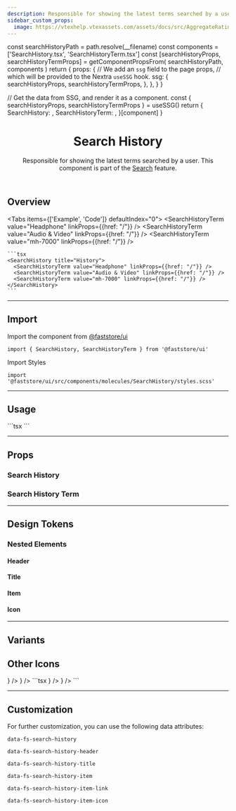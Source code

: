 ```yaml
---
description: Responsible for showing the latest terms searched by a user.
sidebar_custom_props:
  image: https://vtexhelp.vtexassets.com/assets/docs/src/AggregateRating___a8300916874f5a11de7633b7cabc12e9.png
---
```




  const searchHistoryPath = path.resolve(__filename)
  const components = ['SearchHistory.tsx', 'SearchHistoryTerm.tsx']
  const [searchHistoryProps, searchHistoryTermProps] = getComponentPropsFrom(
    searchHistoryPath,
    components
  )
  return {
    props: {
      // We add an `ssg` field to the page props,
      // which will be provided to the Nextra `useSSG` hook.
      ssg: {
        searchHistoryProps,
        searchHistoryTermProps,
      },
    },
  }
}

  // Get the data from SSG, and render it as a component.
  const { searchHistoryProps, searchHistoryTermProps } = useSSG()
  return {
    SearchHistory: <PropsSection propsList={searchHistoryProps} />,
    SearchHistoryTerm: <PropsSection propsList={searchHistoryTermProps} />,
  }[component]
}

<header>

# Search History

Responsible for showing the latest terms searched by a user. This component is part of the [Search](/components/search) feature.

</header>

## Overview

<Tabs items={['Example', 'Code']} defaultIndex="0">
  <Tab>
    <OverviewSection>
      <SearchHistory title="History">
        <SearchHistoryTerm value="Headphone" linkProps={{href: "/"}} />
        <SearchHistoryTerm value="Audio & Video" linkProps={{href: "/"}} />
        <SearchHistoryTerm value="mh-7000" linkProps={{href: "/"}} />
      </SearchHistory>
    </OverviewSection>
  </Tab>
  <Tab>

    ```tsx
    <SearchHistory title="History">
      <SearchHistoryTerm value="Headphone" linkProps={{href: "/"}} />
      <SearchHistoryTerm value="Audio & Video" linkProps={{href: "/"}} />
      <SearchHistoryTerm value="mh-7000" linkProps={{href: "/"}} />
    </SearchHistory>
    ```

  </Tab>
</Tabs>

---

## Import

Import the component from [@faststore/ui](/../components)

```tsx
import { SearchHistory, SearchHistoryTerm } from '@faststore/ui'
```

Import Styles

```tsx
import '@faststore/ui/src/components/molecules/SearchHistory/styles.scss'
```

---

## Usage

<OverviewSection>
  <SearchHistory title="History">
    <SearchHistoryTerm value="Headphone" linkProps={{ href: '/' }} />
    <SearchHistoryTerm value="Audio & Video" linkProps={{ href: '/' }} />
    <SearchHistoryTerm value="mh-7000" linkProps={{ href: '/' }} />
  </SearchHistory>
</OverviewSection>
```tsx
<SearchHistory title="History">
  <SearchHistoryTerm value="Headphone" linkProps={{ href: '/' }} />
  <SearchHistoryTerm value="Audio & Video" linkProps={{ href: '/' }} />
  <SearchHistoryTerm value="mh-7000" linkProps={{ href: '/' }} />
</SearchHistory>
```

---

## Props

### Search History

<SearchHistoryPropsSection component="SearchHistory" />

### Search History Term

<SearchHistoryPropsSection component="SearchHistoryTerm" />

---

## Design Tokens

<TokenTable>
  <TokenRow
    token="--fs-search-history-padding-top"
    value="var(--fs-spacing-2)"
  />
  <TokenRow
    token="--fs-search-history-padding-right"
    value="var(--fs-spacing-3)"
  />
  <TokenRow
    token="--fs-search-history-padding-bottom"
    value="var(--fs-search-history-padding-top)"
  />
  <TokenRow
    token="--fs-search-history-padding-left"
    value="var(--fs-search-history-padding-right)"
  />
  <TokenDivider />
  <TokenRow
    token="--fs-search-history-transition-property"
    value="var(--fs-transition-property)"
  />
  <TokenRow
    token="--fs-search-history-transition-function"
    value="var(--fs-transition-function)"
  />
  <TokenRow
    token="--fs-search-history-transition-timing"
    value="var(--fs-transition-timing)"
  />
</TokenTable>

### Nested Elements

#### Header

<TokenTable>
  <TokenRow
    token="--fs-search-history-header-padding-top"
    value="var(--fs-spacing-1)"
  />
  <TokenRow
    token="--fs-search-history-header-padding-bottom"
    value="var(--fs-search-history-header-padding-top)"
  />
</TokenTable>

#### Title

<TokenTable>
  <TokenRow
    token="--fs-search-history-title-size"
    value="var(--fs-text-size-lead)"
  />
  <TokenRow token="--fs-search-history-title-line-height" value="1.5" />
</TokenTable>

#### Item

<TokenTable>
  <TokenRow
    token="--fs-search-history-item-column-gap"
    value="var(--fs-spacing-1)"
  />
  <TokenRow
    token="--fs-search-history-item-text-size"
    value="var(--fs-text-size-2)"
  />
  <TokenRow token="--fs-search-history-item-line-height" value="1.25" />
  <TokenRow
    token="--fs-search-history-item-bkg-color-hover"
    value="var(--fs-color-tertiary-bkg-hover)"
    isColor
  />
</TokenTable>

#### Icon

<TokenTable>
  <TokenRow
    token="--fs-search-history-item-icon-color"
    value="var(--fs-color-neutral-4)"
    isColor
  />
  <TokenRow token="--fs-search-history-item-icon-size" value="1.125rem" />
</TokenTable>

---

## Variants

## Other Icons

<OverviewSection>
  <SearchHistory title="History">
    <SearchHistoryTerm
      value="Headphone"
      linkProps={{ href: '/' }}
      icon={<Star />}
    />
    <SearchHistoryTerm
      value="Audio & Video"
      linkProps={{ href: '/' }}
      icon={<Heart />}
    />
  </SearchHistory>
</OverviewSection>
```tsx
<SearchHistory title="History">
  <SearchHistoryTerm
    value="Headphone"
    linkProps={{ href: '/' }}
    icon={<Star />}
  />
  <SearchHistoryTerm
    value="Audio & Video"
    linkProps={{ href: '/' }}
    icon={<Heart />}
  />
</SearchHistory>
```

---

## Customization

For further customization, you can use the following data attributes:

`data-fs-search-history`

`data-fs-search-history-header`

`data-fs-search-history-title`

`data-fs-search-history-item`

`data-fs-search-history-item-link`

`data-fs-search-history-item-icon`
